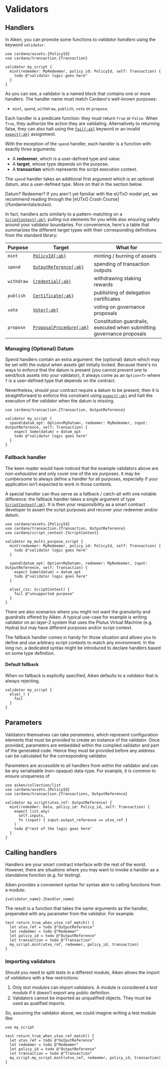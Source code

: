 
# Validators

## Handlers

In Aiken, you can promote some functions to _validator handlers_ using the keyword
`validator`.

```ak
use cardano/assets.{PolicyId}
use cardano/transaction.{Transaction}

validator my_script {
  mint(redeemer: MyRedeemer, policy_id: PolicyId, self: Transaction) {
    todo @"validator logic goes here"
  }
}
```

As you can see, a validator is a named block that contains one or more handlers. The handler name must match Cardano's well-known purposes:

- `mint`, `spend`, `withdraw`, `publish`, `vote` or `propose`.

Each handler is a predicate function: they must return `True` or `False`. When
`True`, they authorize the action they are validating. Alternatively to
returning false, they can also halt using the [`fail{:ak}`](/language-tour/control-flow#fail--todo) keyword or an
invalid [`expect{:ak}`](/language-tour/control-flow#non-exhaustive-pattern-matching) assignment.

With the exception of the `spend` handler, each handler is a function with exactly three arguments:

- A **redeemer**, which is a user-defined type and value.
- A **target**, whose type depends on the purpose.
- A **transaction** which represents the script execution context.

The `spend` handler takes an additional first argument which is an optional datum, also a user-defined type. More on that in the section below.

<Callout type="info">
Datum? Redeemer? If you aren't yet familiar with the eUTxO model yet, we recommend reading through the [eUTxO Crash Course](/fundamentals/eutxo).
</Callout>

In fact, handlers acts similarly to a pattern-matching on a [`ScriptContext{:ak}`](https://aiken-lang.github.io/stdlib/cardano/script_context.html#ScriptContext); pulling out elements for you while also ensuring safety around your validator boundaries. For convenience, here's a table that summarizes the different target types with their corresponding definitions from the standard library:

| Purpose    | Target                                                                                                    | What for                                                               |
| ---        | ---                                                                                                       | ---                                                                    |
| `mint`     | [`PolicyId{:ak}`](https://aiken-lang.github.io/stdlib/cardano/assets.html#PolicyId)                       | minting / burning of assets                                            |
| `spend`    | [`OutputReference{:ak}`](https://aiken-lang.github.io/stdlib/cardano/transaction.html#OutputReference)    | spending of transaction outputs                                        |
| `withdraw` | [`Credential{:ak}`](https://aiken-lang.github.io/stdlib/cardano/address.html#Credential)                  | withdrawing staking rewards                                            |
| `publish`  | [`Certificate{:ak}`](https://aiken-lang.github.io/stdlib/cardano/certificate.html#Certificate)            | publishing of delegation certificates                                  |
| `vote`     | [`Voter{:ak}`](https://aiken-lang.github.io/stdlib/cardano/governance.html#Voter)                         | voting on governance proposals                                         |
| `propose`  | [`ProposalProcedure{:ak}`](https://aiken-lang.github.io/stdlib/cardano/governance.html#ProposalProcedure) | Constitution guardrails, executed when submitting governance proposals |

### Managing (Optional) Datum

Spend handlers contain an extra argument: the (optional) datum which may be set
with the output when assets get initially locked. Because there's no ways to
enforce that the datum is present (you cannot prevent one to send/lock assets
into your validator), it always come as an `Option<T>` where `T` is a
user-defined type that depends on the contract.

Nevertheless, should your contract require a datum to be present, then it is
straightforward to enforce this constraint using [`expect{:ak}`](/language-tour/control-flow#non-exhaustive-pattern-matching)
and halt the execution of the validator when the datum is missing.

```ak
use cardano/transaction.{Transaction, OutputReference}

validator my_script {
  spend(datum_opt: Option<MyDatum>, redeemer: MyRedeemer, input: OutputReference, self: Transaction) {
    expect Some(datum) = datum_opt
    todo @"validator logic goes here"
  }
}
```

### Fallback handler

The keen reader would have noticed that the example validators above are
_non-exhaustive_ and only cover one of the six purposes. It may be cumbersome
to always define a handler for all purposes, especially if your application
isn't expected to work in those contexts.

A special handler can thus serve as a fallback / catch-all with one notable
difference: the fallback handler takes a single argument of type
[`ScriptContext{:ak}`](https://aiken-lang.github.io/stdlib/cardano/script_context.html#ScriptContext).
It is then your responsibility as a smart contract developer to assert the
script purposes and recover your redeemer and/or datum.

```ak
use cardano/assets.{PolicyId}
use cardano/transaction.{Transaction, OutputReference}
use cardano/script_context.{ScriptContext}

validator my_multi_purpose_script {
  mint(redeemer: MyRedeemer, policy_id: PolicyId, self: Transaction) {
    todo @"validator logic goes here"
  }

  spend(datum_opt: Option<MyDatum>, redeemer: MyRedeemer, input: OutputReference, self: Transaction) {
    expect Some(datum) = datum_opt
    todo @"validator logic goes here"
  }

  else(_ctx: ScriptContext) {
    fail @"unsupported purpose"
  }
}
```

<Callout type="info">
There are also scenarios where you might not want the granularity and
guardrails offered by Aiken. A typical use-case for example is writing
validator on an layer-2 system that uses the Plutus Virtual Machine (e.g.
Hydra) but may have different purposes and/or script context.

The fallback handler comes in handy for those situation and allows you to
define and use arbitrary script contexts to match any environment. In the long
run, a dedicated syntax might be introduced to declare handlers based on some
type definition.
</Callout>


#### Default fallback

When no fallback is explicitly specified, Aiken defaults to a validator that is
always rejecting.

```ak
validator my_script {
  else(_) {
    fail
  }
}
```

## Parameters

Validators themselves can take _parameters_, which represent configuration
elements that must be provided to create an instance of the validator. Once
provided, parameters are embedded within the compiled validator and part of the
generated code. Hence they must be provided before any address can be
calculated for the corresponding validator.

Parameters are accessible to all handlers from within the validator and can be
any serialisable (non-opaque) data-type. For example, it is common to ensure uniqueness of

```ak filename="validators/my_script.ak"
use aiken/collection/list
use cardano/assets.{PolicyId}
use cardano/transaction.{Transactions, OutputReference}

validator my_script(utxo_ref: OutputReference) {
  mint(redeemer: Data, policy_id: Policy_id, self: Transaction) {
    expect list.any(
      self.inputs,
      fn (input) { input.output_reference == utxo_ref }
    )
    todo @"rest of the logic goes here"
  }
}
```

## Calling handlers

Handlers are your smart contract interface with the rest of the world. However,
there are situations where you may want to invoke a handler as a standalone
function (e.g. for testing).

Aiken provides a convenient syntax for syntax akin to calling functions from a
module:

`{validator_name}.{handler_name}`

The result is a function that takes the same arguments as the handler,
prepended with any parameter from the validator. For example:

```ak
test return_true_when_utxo_ref_match() {
  let utxo_ref = todo @"OutputReference"
  let redeemer = todo @"Redeemer"
  let policy_id = todo @"OutputReference"
  let transaction = todo @"Transaction"
  my_script.mint(utxo_ref, redeemer, policy_id, transaction)
}
```

### Importing validators

Should you need to split tests in a different module, Aiken allows the import
of _validators_ with a few restrictions:

1. Only _test modules_ can import validators. A module is considered a _test module_ if it doesn't export any public definition.
2. Validators cannot be imported as unqualified objects. They must be used as qualified imports.

So, assuming the validator above, we could imagine writing a test module like:

```ak
use my_script

test return_true_when_utxo_ref_match() {
  let utxo_ref = todo @"OutputReference"
  let redeemer = todo @"Redeemer"
  let policy_id = todo @"OutputReference"
  let transaction = todo @"Transaction"
  my_script.my_script.mint(utxo_ref, redeemer, policy_id, transaction)
}
```
